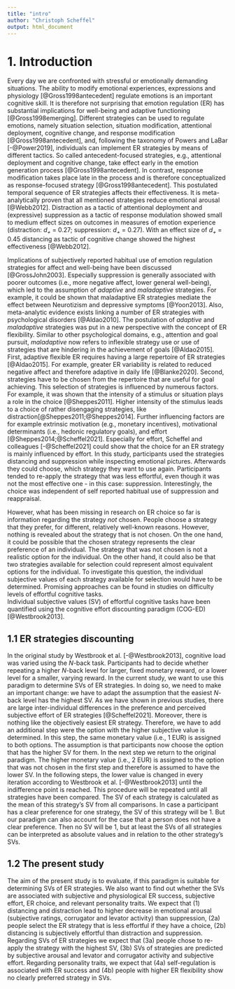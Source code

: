 ```yaml
---
title: "intro"
author: "Christoph Scheffel"
output: html_document
---
```


# 1. Introduction

Every day we are confronted with stressful or emotionally demanding situations. 
The ability to modify emotional experiences, expressions and physiology [@Gross1998antecedent] regulate emotions is an important cognitive skill. 
It is therefore not surprising that emotion regulation (ER) has substantial implications for well-being and adaptive functioning [@Gross1998emerging].
Different strategies can be used to regulate emotions, namely situation selection, situation modification, attentional deployment, cognitive change, and response modification [@Gross1998antecedent], and, following the taxonomy of Powers and LaBar [-@Power2019], individuals can implement ER strategies by means of different tactics.
So called antecedent-focused strategies, e.g., attentional deployment and cognitive change, take effect early in the emotion generation process [@Gross1998antecedent].
In contrast, response modification takes place late in the process and is therefore conceptualized as response-focused strategy [@Gross1998antecedent].
This postulated temporal sequence of ER strategies affects their effectiveness.
It is meta-analytically proven that all mentioned strategies reduce emotional arousal [@Webb2012]. 
Distraction as a tactic of attentional deployment and (expressive) suppression as a tactic of response modulation showed small to medium effect sizes on outcomes in measures of emotion experience (distraction: _d~+~_ = 0.27; suppression: _d~+~_ = 0.27).
With an effect size of _d~+~_ = 0.45 distancing as tactic of cognitive change showed the highest effectiveness [@Webb2012].

<!-- Nun ER Strategies aufzählen -->
<!-- Wirksamkeit von ER Strategien -> Meta Analyse Webb -->
<!-- Evtl noch auf einzelne Strategien eingehen (Distancing, Distraction, Suppression) -->

Implications of subjectively reported habitual use of emotion regulation strategies for affect and well-being have been discussed [@GrossJohn2003]. 
Especially suppression is generally associated with poorer outcomes (i.e., more negative affect, lower general well-being), which led to the assumption of *adaptive* and *maladaptive* strategies.
For example, it could be shown that maladaptive ER strategies mediate the effect between Neurotizism and depressive symptoms [@Yoon2013].
Also, meta-analytic evidence exists linking a number of ER strategies with psychological disorders [@Aldao2010].
The postulation of *adaptive* and *maladaptive* strategies was put in a new perspective with the concept of ER flexibility.
Similar to other psychological domains, e.g., attention and goal pursuit, *maladaptive* now refers to inflexible strategy use or use of strategies that are hindering in the achievement of goals [@Aldao2015].
First, adaptive flexible ER requires having a large repertoire of ER strategies [@Aldao2015]. 
For example, greater ER variability is related to reduced negative affect and therefore adaptive in daily life [@Blanke2020].
Second, strategies have to be chosen from the repertoire that are useful for goal achieving.
This selection of strategies is influenced by numerous factors.
For example, it was shown that the intensity of a stimulus or situation plays a role in the choice [@Sheppes2011]. 
Higher intensity of the stimulus leads to a choice of rather disengaging strategies, like distraction[@Sheppes2011;@Sheppes2014].
Further influencing factors are for example extrinsic motivation (e.g., monetary incentives), motivational determinants (i.e., hedonic regulatory goals), and effort [@Sheppes2014;@Scheffel2021].
Especially for effort, Scheffel and colleagues [-@Scheffel2021] could show that the choice for an ER strategy is mainly influenced by effort.
In this study, participants used the strategies distancing and suppression while inspecting emotional pictures.
Afterwards they could choose, which strategy they want to use again.
Participants tended to re-apply the strategy that was less effortful, even though it was not the most effective one - in this case: suppression.
Interestingly, the choice was independent of self reported habitual use of suppression and reappraisal.


However, what has been missing in research on ER choice so far is information regarding the strategy *not* chosen.
People choose a strategy that they prefer, for different, relatively well-known reasons. 
However, nothing is revealed about the strategy that is not chosen.
On the one hand, it could be possible that the chosen strategy represents the clear preference of an individual.
The strategy that was not chosen is not a realistic option for the individual. 
On the other hand, it could also be that two strategies available for selection could represent almost equivalent options for the individual.
To investigate this question, the individual subjective values of each strategy available for selection would have to be determined.
Promising approaches can be found in studies on difficulty levels of effortful cognitive tasks.  
Individual subjective values (SV) of effortful cognitive tasks have been quantified using the cognitive effort discounting paradigm (COG-ED) [@Westbrook2013]. 

## 1.1 ER strategies discounting

In the original study by Westbrook et al. [-@Westbrook2013], cognitive load was varied using the *N*-back task. 
Participants had to decide whether repeating a higher *N*-back level for larger, fixed monetary reward, or a lower level for a smaller, varying reward. 
In the current study, we want to use this paradigm to determine SVs of ER strategies.
In doing so, we need to make an important change: we have to adapt the assumption that the easiest *N*-back level has the highest SV.
As we have shown in previous studies, there are large inter-individual differences in the preference and perceived subjective effort of ER strategies [@Scheffel2021].
Moreover, there is nothing like the objectively easiest ER strategy.
Therefore, we have to add an additional step were the option with the higher subjective value is determined. 
In this step, the same monetary value (i.e., 1 EUR) is assigned to both options.
The assumption is that participants now choose the option that has the higher SV for them.
In the next step we return to the original paradigm.
The higher monetary value (i.e., 2 EUR) is assigned to the option that was not chosen in the first step and therefore is assumed to have the lower SV.
In the following steps, the lower value is changed in every iteration according to Westbrook et al. [-@Westbrook2013] until the indifference point is reached.
This procedure will be repeated until all strategies have been compared.
The SV of each strategy is calculated as the mean of this strategy's SV from all comparisons.
In case a participant has a clear preference for one strategy, the SV of this strategy will be 1.
But our paradigm can also account for the case that a person does not have a clear preference.
Then no SV will be 1, but at least the SVs of all strategies can be interpreted as absolute values and in relation to the other strategy's SVs.

## 1.2 The present study
The aim of the present study is to evaluate, if this paradigm is suitable for determining SVs of ER strategies. 
We also want to find out whether the SVs are associated with subjective and physiological ER success, subjective effort, ER choice, and relevant personality traits.
We expect that (1) distancing and distraction lead to higher decrease in emotional arousal (subjective ratings, corrugator and levator activity) than suppression, (2a) people select the ER strategy that is less effortful if they have a choice, (2b) distancing is subjectively effortful than distraction and suppression.
Regarding SVs of ER strategies we expect that (3a) people chose to re-apply the strategy with the highest SV, (3b) SVs of strategies are predicted by subjective arousal and levator and corrugator activity and subjective effort.
Regarding personality traits, we expect that (4a) self-regulation is associated with ER success and (4b) people with higher ER flexibility show no clearly preferred strategy in SVs. 
<!-- to specific ? to unspecific? -->